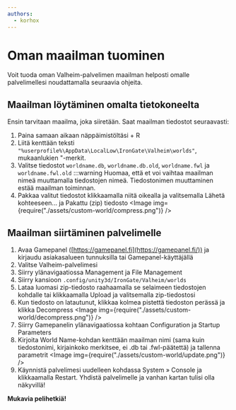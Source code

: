 ```yaml
---
authors:
  - korhox
---
```


# Oman maailman tuominen

Voit tuoda oman Valheim-palvelimen maailman helposti omalle palvelimellesi
noudattamalla seuraavia ohjeita.

## Maailman löytäminen omalta tietokoneelta

Ensin tarvitaan maailma, joka siiretään. Saat maailman tiedostot seuraavasti:

1.  Paina samaan aikaan näppäimistöltäsi + R
2.  Liitä kenttään teksti
    `"%userprofile%\AppData\LocalLow\IronGate\Valheim\worlds"`, mukaanlukien
    "-merkit.
3.  Valitse tiedostot `worldname.db`, `worldname.db.old`, `worldname.fwl` ja
    `worldname.fwl.old` :::warning Huomaa, että et voi vaihtaa maailman nimeä
    muuttamalla tiedostojen nimeä. Tiedostonimen muuttaminen estää maailman
    toiminnan.
4.  Pakkaa valitut tiedostot klikkaamalla niitä oikealla ja valitsemalla Lähetä
    kohteeseen... ja Pakattu (zip) tiedosto
    <Image
        img={require("./assets/custom-world/compress.png")}
    />

## Maailman siirtäminen palvelimelle

1.  Avaa Gamepanel ([https://gamepanel.fi](https://gamepanel.fi/)) ja kirjaudu
    asiakasalueen tunnuksilla tai Gamepanel-käyttäjällä
2.  Valitse Valheim-palvelimesi
3.  Siirry ylänavigaatiossa Management ja File Management
4.  Siirry kansioon `.config/unity3d/IronGate/Valheim/worlds`
5.  Lataa luomasi zip-tiedosto raahaamalla se selaimeen tiedostojen kohdalle tai
    klikkaamalla Upload ja valitsemalla zip-tiedostosi
6.  Kun tiedosto on latautunut, klikkaa kolmea pistettä tiedoston perässä ja
    klikka Decompress
    <Image
        img={require("./assets/custom-world/decompress.png")}
    />
7.  Siirry Gamepanelin ylänavigaatiossa kohtaan Configuration ja Startup
    Parameters
8.  Kirjoita World Name-kohdan kenttään maailman nimi (sama kuin tiedostonimi,
    kirjainkoko merkitsee, ei .db tai .fwl-päätettä) ja tallenna parametrit
    <Image
        img={require("./assets/custom-world/update.png")}
    />
9.  Käynnistä palvelimesi uudelleen kohdassa System » Console ja klikkaamalla
    Restart. Yhdistä palvelimelle ja vanhan kartan tulisi olla näkyvillä!

**Mukavia pelihetkiä!**
